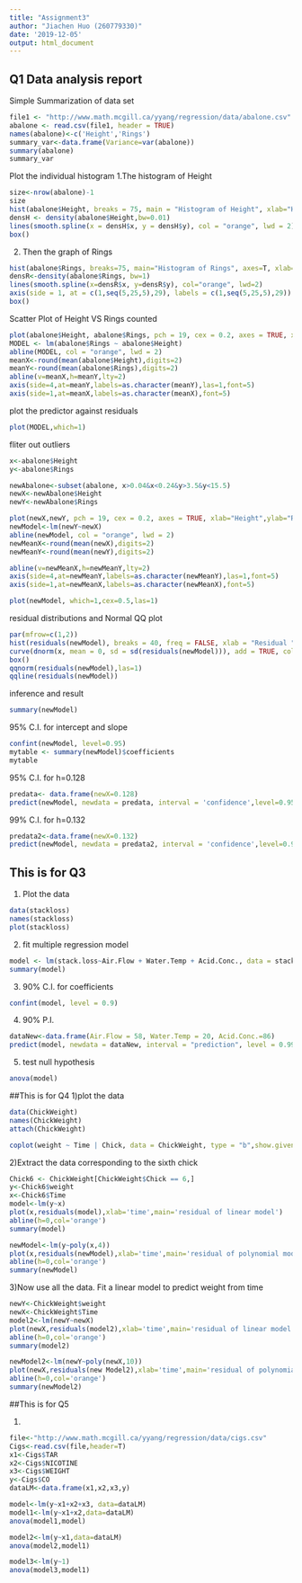 ```yaml
---
title: "Assignment3"
author: "Jiachen Huo (260779330)"
date: '2019-12-05'
output: html_document
---
```


## Q1 Data analysis report

Simple Summarization of data set
```r
file1 <- "http://www.math.mcgill.ca/yyang/regression/data/abalone.csv"
abalone <- read.csv(file1, header = TRUE)
names(abalone)<-c('Height','Rings')
summary_var<-data.frame(Variance=var(abalone))
summary(abalone)
summary_var
```

Plot the individual histogram 1.The histogram of Height
```r
size<-nrow(abalone)-1
size
hist(abalone$Height, breaks = 75, main = "Histogram of Height", xlab="Height (mm)", ylab="Density", probability = TRUE,las=1)
densH <- density(abalone$Height,bw=0.01)
lines(smooth.spline(x = densH$x, y = densH$y), col = "orange", lwd = 2) 
box()
```

2. Then the graph of Rings
```r
hist(abalone$Rings, breaks=75, main="Histogram of Rings", axes=T, xlab="Rings",ylab="Density",probability = TRUE,las=1,xlim=c(0,29))
densR<-density(abalone$Rings, bw=1)
lines(smooth.spline(x=densR$x, y=densR$y), col="orange", lwd=2)
axis(side = 1, at = c(1,seq(5,25,5),29), labels = c(1,seq(5,25,5),29))
box()
```

Scatter Plot of Height VS Rings counted

```r
plot(abalone$Height, abalone$Rings, pch = 19, cex = 0.2, axes = TRUE, xlab="Height",ylab="Rings",las=1)
MODEL <- lm(abalone$Rings ~ abalone$Height)
abline(MODEL, col = "orange", lwd = 2)
meanX<-round(mean(abalone$Height),digits=2)
meanY<-round(mean(abalone$Rings),digits=2)
abline(v=meanX,h=meanY,lty=2)
axis(side=4,at=meanY,labels=as.character(meanY),las=1,font=5)
axis(side=1,at=meanX,labels=as.character(meanX),font=5)
```

plot the predictor against residuals 
```r
plot(MODEL,which=1)
```

fliter out outliers
```r

x<-abalone$Height
y<-abalone$Rings

newAbalone<-subset(abalone, x>0.04&x<0.24&y>3.5&y<15.5)
newX<-newAbalone$Height
newY<-newAbalone$Rings

plot(newX,newY, pch = 19, cex = 0.2, axes = TRUE, xlab="Height",ylab="Rings",las=1,main="Diagnostic Modeling")
newModel<-lm(newY~newX)
abline(newModel, col = "orange", lwd = 2)
newMeanX<-round(mean(newX),digits=2)
newMeanY<-round(mean(newY),digits=2)

abline(v=newMeanX,h=newMeanY,lty=2)
axis(side=4,at=newMeanY,labels=as.character(newMeanY),las=1,font=5)
axis(side=1,at=newMeanX,labels=as.character(newMeanX),font=5)

plot(newModel, which=1,cex=0.5,las=1)

```

residual distributions and Normal QQ plot
```r
par(mfrow=c(1,2))
hist(residuals(newModel), breaks = 40, freq = FALSE, xlab = "Residual ", main = "Residual distribution",las=1)
curve(dnorm(x, mean = 0, sd = sd(residuals(newModel))), add = TRUE, col = "orange")
box()
qqnorm(residuals(newModel),las=1)
qqline(residuals(newModel))
```

inference and result
```r
summary(newModel)
```

95% C.I. for intercept and slope
```r
confint(newModel, level=0.95)
mytable <- summary(newModel)$coefficients 
mytable
```

95% C.I. for h=0.128
```r
predata<- data.frame(newX=0.128)
predict(newModel, newdata = predata, interval = 'confidence',level=0.95)
```

99% C.I. for h=0.132
```r
predata2<-data.frame(newX=0.132)
predict(newModel, newdata = predata2, interval = 'confidence',level=0.99)
```


## This is for Q3

1) Plot the data
```r
data(stackloss)
names(stackloss)
plot(stackloss)
```

2) fit multiple regression model
```r
model <- lm(stack.loss~Air.Flow + Water.Temp + Acid.Conc., data = stackloss)
summary(model)
```

3) 90% C.I. for coefficients
```r
confint(model, level = 0.9)
```

4) 90% P.I.
```r
dataNew<-data.frame(Air.Flow = 58, Water.Temp = 20, Acid.Conc.=86)
predict(model, newdata = dataNew, interval = "prediction", level = 0.99)
```

5) test null hypothesis
```r
anova(model)
```

##This is for Q4
1)plot the data
```r
data(ChickWeight) 
names(ChickWeight) 
attach(ChickWeight)

coplot(weight ~ Time | Chick, data = ChickWeight, type = "b",show.given = FALSE)
```

2)Extract the data corresponding to the sixth chick
```r
Chick6 <- ChickWeight[ChickWeight$Chick == 6,]
y<-Chick6$weight
x<-Chick6$Time
model<-lm(y~x)
plot(x,residuals(model),xlab='time',main='residual of linear model')
abline(h=0,col='orange')
summary(model)

newModel<-lm(y~poly(x,4))
plot(x,residuals(newModel),xlab='time',main='residual of polynomial model')
abline(h=0,col='orange')
summary(newModel)
```

3)Now use all the data. Fit a linear model to predict weight from time
```r
newY<-ChickWeight$weight
newX<-ChickWeight$Time
model2<-lm(newY~newX)
plot(newX,residuals(model2),xlab='time',main='residual of linear model')
abline(h=0,col='orange')
summary(model2)

newModel2<-lm(newY~poly(newX,10))
plot(newX,residuals(new Model2),xlab='time',main='residual of polynomial model')
abline(h=0,col='orange')
summary(newModel2)
```


##This is for Q5

1)
```r
file<-"http://www.math.mcgill.ca/yyang/regression/data/cigs.csv"
Cigs<-read.csv(file,header=T) 
x1<-Cigs$TAR
x2<-Cigs$NICOTINE
x3<-Cigs$WEIGHT
y<-Cigs$CO 
dataLM<-data.frame(x1,x2,x3,y)

model<-lm(y~x1+x2+x3, data=dataLM)
model1<-lm(y~x1+x2,data=dataLM)
anova(model1,model)

model2<-lm(y~x1,data=dataLM)
anova(model2,model1)

model3<-lm(y~1)
anova(model3,model1)
```



